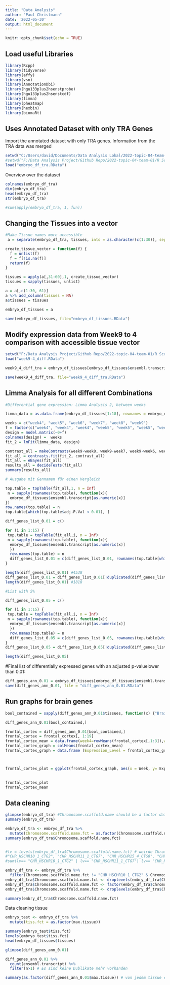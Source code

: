```yaml
---
title: "Data Analysis"
author: "Paul Christmann"
date: '2022-05-30'
output: html_document
---
```


```r
knitr::opts_chunk$set(echo = TRUE)
```

## Load useful Libraries
```r
library(Rcpp)
library(tidyverse)
library(affy)
library(vsn)
library(AnnotationDbi)
library(hgu133plus2hsenstprobe)
library(hgu133plus2hsenstcdf) 
library(limma)
library(pheatmap)
library(hexbin)
library(biomaRt)
```


## Uses Annotated Dataset with only TRA Genes

Import the annotated dataset with only TRA genes. Information from the TRA data was merged 
```r
setwd("C:/Users/david/Documents/Data Analysis Lokal/2022-topic-04-team-01/R Scripts")
#setwd("F:/Data Analysis Project/Github Repo/2022-topic-04-team-01/R Scripts") #Paul
load("embryo_df_tra.RData")
```



Overview over the dataset

```r
colnames(embryo_df_tra)
dim(embryo_df_tra)
head(embryo_df_tra)
str(embryo_df_tra)
```


```r
#sum(apply(embryo_df_tra, 1, fun))
```





## Changing the Tissues into a vector
```r
#Make Tissue names more accessible
 a = separate(embryo_df_tra, tissues, into = as.character(c(1:30)), sep="/")

create_tissue_vector = function(f) {
  f = unlist(f)
  f = f[!is.na(f)]
  return(f)
}

tissues = apply(a[,31:60],1, create_tissue_vector)
tissues = sapply(tissues, unlist)

a = a[,c(1:30, 61)] 
a %>% add_column(tissues = NA)
a$tissues = tissues

embryo_df_tissues = a
```

```r
save(embryo_df_tissues, file="embryo_df_tissues.RData")
```



## Modify expression data from Week9 to 4 comparison with accessible tissue vector
```r
setwd("F:/Data Analysis Project/Github Repo/2022-topic-04-team-01/R Scripts")
load("week9-4_diff.RData")

week9_4_diff_tra = embryo_df_tissues[embryo_df_tissues$ensembl.transcript %in% tra_diff$ensembl.transcript, ]

save(week9_4_diff_tra, file="week9_4_diff_tra.RData")

```



## Limma Analysis for all different Combinations

```r
#Differential gene expression: Limma Analysis 2, between weeks

limma_data = as.data.frame(embryo_df_tissues[1:18], rownames = embryo_df_tissues$ensembl.transcript)

weeks = c("week4", "week5", "week6", "week7", "week8", "week9")
f = factor(c("week4", "week4", "week4", "week5", "week5", "week5", "week6", "week6", "week6", "week7", "week7", "week7", "week8", "week8", "week8", "week9", "week9", "week9"), levels =weeks)
design = model.matrix(~0+f)
colnames(design) =  weeks
fit_2 = lmFit(limma_data, design)

contrast_all = makeContrasts(week9-week8, week9-week7, week9-week6, week9-week5, week9-week4, week8-week7,week8-week6, week8-week5, week8-week4, week7-week6, week7-week5, week7-week4, week6-week5, week6-week4, week5-week4, levels = design)
fit_all = contrasts.fit(fit_2, contrast_all)
fit_all = eBayes(fit_all)
results_all = decideTests(fit_all)
summary(results_all)

```


```r
# Ausgabe mit Gennamen für einen Vergleich

top.table = topTable(fit_all,1, n = Inf)
 n = sapply(rownames(top.table), function(x){
  embryo_df_tissues$ensembl.transcript[as.numeric(x)]
})
row.names(top.table) = n
top.table[which(top.table$adj.P.Val < 0.01), ]
```


```r
diff_genes_list_0.01 = c()

for (i in 1:15) {
 top.table = topTable(fit_all,i, n = Inf)
 n = sapply(rownames(top.table), function(x){
  embryo_df_tissues$ensembl.transcript[as.numeric(x)]
  })
  row.names(top.table) = n
  diff_genes_list_0.01 = c(diff_genes_list_0.01, rownames(top.table[which(top.table$adj.P.Val < 0.01), ]))
}

```



```r

length(diff_genes_list_0.01) #4538
diff_genes_list_0.01 = diff_genes_list_0.01[!duplicated(diff_genes_list_0.01)]
length(diff_genes_list_0.01) #1818

```


```r
#List with 5%

diff_genes_list_0.05 = c()

for (i in 1:15) {
 top.table = topTable(fit_all,i, n = Inf)
 n = sapply(rownames(top.table), function(x){
  embryo_df_tissues$ensembl.transcript[as.numeric(x)]
  })
  row.names(top.table) = n
  diff_genes_list_0.05 = c(diff_genes_list_0.05, rownames(top.table[which(top.table$adj.P.Val < 0.05), ]))
}
diff_genes_list_0.05 = diff_genes_list_0.05[!duplicated(diff_genes_list_0.05)]

```


```r
length(diff_genes_list_0.05)
```




#Final list of differentially expressed genes with an adjusted p-valuelower than 0.01:

```r
diff_genes_ann_0.01 = embryo_df_tissues[embryo_df_tissues$ensembl.transcript %in% diff_genes_list_0.01, ]
save(diff_genes_ann_0.01, file = "diff_genes_ann_0.01.RData")
```









## Run graphs for brain genes


```r
bool_contained = sapply(diff_genes_ann_0.01$tissues, function(x) {"Brain - Frontal Cortex" %in% x})

diff_genes_ann_0.01[bool_contained,]

```

```r
frontal_cortex = diff_genes_ann_0.01[bool_contained,]
frontal_cortex = frontal_cortex[, 1:19]
frontal_cortex_mean = data.frame(week4=rowMeans(frontal_cortex[,1:3]),week5=rowMeans(frontal_cortex[,4:6]), week6=rowMeans(frontal_cortex[,7:9]),week7=rowMeans(frontal_cortex[,10:12]), week8=rowMeans(frontal_cortex[,13:15]), week9=rowMeans(frontal_cortex[,16:18]))
frontal_cortex_graph = colMeans(frontal_cortex_mean)
frontal_cortex_graph = data.frame (Expression_Level = frontal_cortex_graph, Week = c(4:9))



frontal_cortex_plot = ggplot(frontal_cortex_graph, aes(x = Week, y= Expression_Level))  + geom_line(color = "#0000ff") + geom_point(color = "#0000ff") + labs(title = paste("Median expression level of all brain-related genes (GSE15744)"))  + theme_classic() 
  
```

```r
frontal_cortex_plot
frontal_cortex_mean
```

## Data cleaning
```r
glimpse(embryo_df_tra) #Chromosome.scaffold.name should be a factor data type
summary(embryo_df_tra)

embryo_df_tra <- embryo_df_tra %>%
  mutate(Chromosome.scaffold.name.fct = as.factor(Chromosome.scaffold.name))
summary(embryo_df_tra$Chromosome.scaffold.name.fct)


#lv = levels(embryo_df_tra$Chromosome.scaffold.name.fct) # weirde Chromosomennamen
#"CHR_HSCHR10_1_CTG2", "CHR_HSCHR11_1_CTG7", "CHR_HSCHR15_4_CTG8", "CHR_HSCHR22_1_CTG3", "CHR_HSCHR22_1_CTG7",  "CHR_HSCHR4_6_CTG12", "CHR_HSCHR7_2_CTG4_4", "CHR_HSCHR7_2_CTG6"
#sum(lv== "CHR_HSCHR10_1_CTG2" | lv== "CHR_HSCHR11_1_CTG7"| lv== "CHR_HSCHR15_4_CTG8"| lv== "CHR_HSCHR22_1_CTG3"| lv== "CHR_HSCHR22_1_CTG7"| lv==  "CHR_HSCHR4_6_CTG12"| lv== "CHR_HSCHR7_2_CTG4_4"| lv==  "CHR_HSCHR7_2_CTG6") # 8

embry_df_tra <- embryo_df_tra %>%
  filter(Chromosome.scaffold.name.fct != "CHR_HSCHR10_1_CTG2" & Chromosome.scaffold.name.fct != "CHR_HSCHR11_1_CTG7"& Chromosome.scaffold.name.fct!= "CHR_HSCHR15_4_CTG8"& Chromosome.scaffold.name.fct!= "CHR_HSCHR22_1_CTG3"& Chromosome.scaffold.name.fct!= "CHR_HSCHR22_1_CTG7"& Chromosome.scaffold.name.fct!=  "CHR_HSCHR4_6_CTG12"& Chromosome.scaffold.name.fct!= "CHR_HSCHR7_2_CTG4_4"& Chromosome.scaffold.name.fct!=  "CHR_HSCHR7_2_CTG6" )
embry_df_tra$Chromosome.scaffold.name.fct <- droplevels(embry_df_tra$Chromosome.scaffold.name.fct)
embry_df_tra$Chromosome.scaffold.name.fct <- factor(embry_df_tra$Chromosome.scaffold.name.fct, levels = c("1", "2","3","4","5","6","7","8","9","10","11","12","13","14","15","16","17","18","19", "20", "21","22", "X","Y", "empty"))
embry_df_tra$Chromosome.scaffold.name.fct <- droplevels(embry_df_tra$Chromosome.scaffold.name.fct)

summary(embry_df_tra$Chromosome.scaffold.name.fct)


```
Data cleaning tissue

```r
embryo_test <- embryo_df_tra %>%
  mutate(tiss.fct = as.factor(max.tissue))

summary(embryo_test$tiss.fct)
levels(embryo_test$tiss.fct)
head(embryo_df_tissues$tissues)
```




```r
glimpse(diff_genes_ann_0.01)

diff_genes_ann_0.01 %>%
  count(ensembl.transcript) %>%
  filter(n>1) # Es sind keine Dublikate mehr vorhanden

summary(as.factor(diff_genes_ann_0.01$max.tissue)) # von jedem tissue existiert noch min 1 differentiell exprimiertes Gen


```





